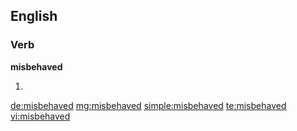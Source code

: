==English==

===Verb===
'''misbehaved'''

# {{past of|misbehave}}

[[de:misbehaved]]
[[mg:misbehaved]]
[[simple:misbehaved]]
[[te:misbehaved]]
[[vi:misbehaved]]